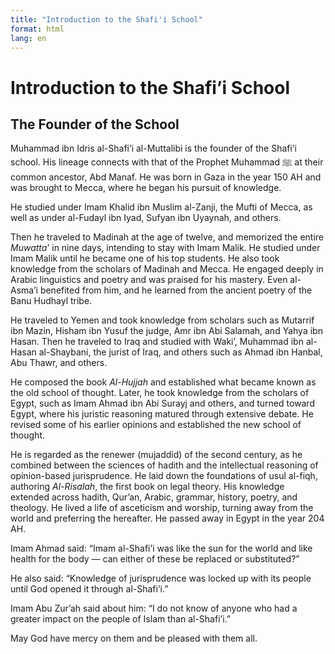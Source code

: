 ```yaml
---
title: "Introduction to the Shafi'i School"
format: html
lang: en
---
```


# Introduction to the Shafi'i School

## The Founder of the School

Muhammad ibn Idris al-Shafi'i al-Muttalibi is the founder of the Shafi'i school. His lineage connects with that of the Prophet Muhammad ﷺ at their common ancestor, Abd Manaf. He was born in Gaza in the year 150 AH and was brought to Mecca, where he began his pursuit of knowledge.

He studied under Imam Khalid ibn Muslim al-Zanji, the Mufti of Mecca, as well as under al-Fudayl ibn Iyad, Sufyan ibn Uyaynah, and others.

Then he traveled to Madinah at the age of twelve, and memorized the entire *Muwattaʼ* in nine days, intending to stay with Imam Malik. He studied under Imam Malik until he became one of his top students. He also took knowledge from the scholars of Madinah and Mecca. He engaged deeply in Arabic linguistics and poetry and was praised for his mastery. Even al-Asma'i benefited from him, and he learned from the ancient poetry of the Banu Hudhayl tribe.

He traveled to Yemen and took knowledge from scholars such as Mutarrif ibn Mazin, Hisham ibn Yusuf the judge, Amr ibn Abi Salamah, and Yahya ibn Hasan. Then he traveled to Iraq and studied with Waki', Muhammad ibn al-Hasan al-Shaybani, the jurist of Iraq, and others such as Ahmad ibn Hanbal, Abu Thawr, and others.

He composed the book *Al-Hujjah* and established what became known as the old school of thought. Later, he took knowledge from the scholars of Egypt, such as Imam Ahmad ibn Abi Surayj and others, and turned toward Egypt, where his juristic reasoning matured through extensive debate. He revised some of his earlier opinions and established the new school of thought.

He is regarded as the renewer (mujaddid) of the second century, as he combined between the sciences of hadith and the intellectual reasoning of opinion-based jurisprudence. He laid down the foundations of usul al-fiqh, authoring *Al-Risalah*, the first book on legal theory. His knowledge extended across hadith, Qur'an, Arabic, grammar, history, poetry, and theology. He lived a life of asceticism and worship, turning away from the world and preferring the hereafter. He passed away in Egypt in the year 204 AH.

Imam Ahmad said: "Imam al-Shafi'i was like the sun for the world and like health for the body — can either of these be replaced or substituted?"

He also said: "Knowledge of jurisprudence was locked up with its people until God opened it through al-Shafi'i."

Imam Abu Zur'ah said about him: "I do not know of anyone who had a greater impact on the people of Islam than al-Shafi'i."

May God have mercy on them and be pleased with them all.
